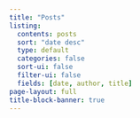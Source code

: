 ```yaml
---
title: "Posts"
listing:
  contents: posts
  sort: "date desc"
  type: default
  categories: false
  sort-ui: false
  filter-ui: false
  fields: [date, author, title]
page-layout: full
title-block-banner: true
---
```

